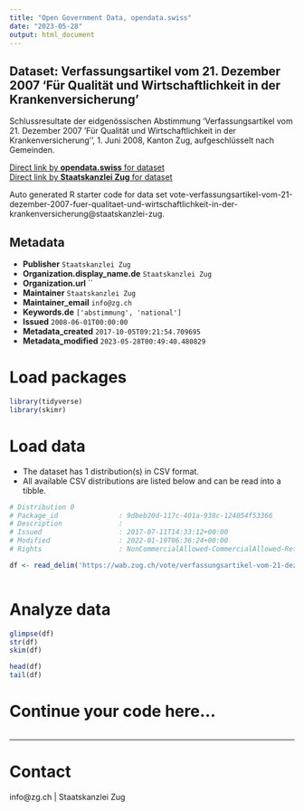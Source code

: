 ```yaml
---
title: "Open Government Data, opendata.swiss"
date: "2023-05-28"
output: html_document
---
```


## Dataset: Verfassungsartikel vom 21. Dezember 2007 'Für Qualität und Wirtschaftlichkeit in der Krankenversicherung'

Schlussresultate der eidgenössischen Abstimmung 'Verfassungsartikel vom 21. Dezember 2007 'Für Qualität und Wirtschaftlichkeit in der Krankenversicherung'', 1. Juni 2008, Kanton Zug, aufgeschlüsselt nach Gemeinden.

[Direct link by **opendata.swiss** for dataset](https://opendata.swiss/de/dataset/verfassungsartikel-vom-21-dezember-2007-fur-qualitat-und-wirtschaftlichkeit-in-der-krankenversi)<br>
[Direct link by **Staatskanzlei Zug** for dataset](https://wab.zug.ch/vote/verfassungsartikel-vom-21-dezember-2007-fuer-qualitaet-und-wirtschaftlichkeit-in-der-krankenversicherung/data)

Auto generated R starter code for data set vote-verfassungsartikel-vom-21-dezember-2007-fuer-qualitaet-und-wirtschaftlichkeit-in-der-krankenversicherung@staatskanzlei-zug.

## Metadata

- **Publisher** `Staatskanzlei Zug`
- **Organization.display_name.de** `Staatskanzlei Zug`
- **Organization.url** ``
- **Maintainer** `Staatskanzlei Zug`
- **Maintainer_email** `info@zg.ch`
- **Keywords.de** `['abstimmung', 'national']`
- **Issued** `2008-06-01T00:00:00`
- **Metadata_created** `2017-10-05T09:21:54.709695`
- **Metadata_modified** `2023-05-28T00:49:40.480829`


# Load packages

```r

library(tidyverse)
library(skimr)

```

# Load data

-   The dataset has 1 distribution(s) in CSV format.
-   All available CSV distributions are listed below and can be read into a tibble.

```r

# Distribution 0
# Package_id               : 9dbeb20d-117c-401a-938c-124054f53366
# Description              : 
# Issued                   : 2017-07-11T14:33:12+00:00
# Modified                 : 2022-01-19T06:36:24+00:00
# Rights                   : NonCommercialAllowed-CommercialAllowed-ReferenceRequired

df <- read_delim('https://wab.zug.ch/vote/verfassungsartikel-vom-21-dezember-2007-fuer-qualitaet-und-wirtschaftlichkeit-in-der-krankenversicherung/data-csv')



```

# Analyze data

```r

glimpse(df)
str(df)
skim(df)

head(df)
tail(df)

```

# Continue your code here...

```r

```

------------------------------------------------------------------------

# Contact

info@zg.ch | Staatskanzlei Zug
